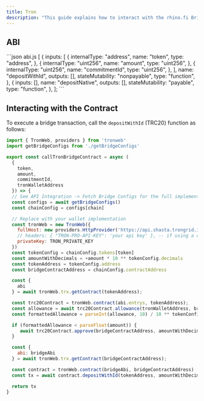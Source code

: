 ```yaml
---
title: Tron
description: "This guide explains how to interact with the rhino.fi Bridge contract on Tron."
---
```


## ABI

<AccordionGroup>
  <Accordion title='ABI'>
```json abi.js
[
  {
    inputs: [
      {
        internalType: "address",
        name: "token",
        type: "address",
      },
      {
        internalType: "uint256",
        name: "amount",
        type: "uint256",
      },
      {
        internalType: "uint256",
        name: "commitmentId",
        type: "uint256",
      },
    ],
    name: "depositWithId",
    outputs: [],
    stateMutability: "nonpayable",
    type: "function",
  },
  {
    inputs: [],
    name: "depositNative",
    outputs: [],
    stateMutability: "payable",
    type: "function",
  },
];
```
  </Accordion>
</AccordionGroup>

## Interacting with the Contract
To execute a bridge transaction, call the `depositWithId` (TRC20) function as follows:

<CodeGroup>

```javascript tronweb
import { TronWeb, providers } from 'tronweb'
import getBridgeConfigs from './getBridgeConfigs'

export const callTronBridgeContract = async (
  {
    token,
    amount,
    commitmentId,
    tronWalletAddress
  }) => {
  // See API Integration -> Fetch Bridge Configs for the full implementation
  const configs = await getBridgeConfigs()
  const chainConfig = configs[chain]

  // Replace with your wallet implementation
  const tronWeb = new TronWeb({
    fullHost: new providers.HttpProvider('https://api.shasta.trongrid.io'),
    // headers: { "TRON-PRO-API-KEY": 'your api key' }, -- if using a custom RPC
    privateKey: TRON_PRIVATE_KEY
  })
  const tokenConfig = chainConfig.tokens[token]
  const amountWithDecimals = +amount * 10 ** tokenConfig.decimals
  const tokenAddress = tokenConfig.address
  const bridgeContractAddress = chainConfig.contractAddress

  const {
    abi
  } = await tronWeb.trx.getContract(tokenAddress);

  const trc20Contract = tronWeb.contract(abi.entrys, tokenAddress);
  const allowance = await trc20Contract.allowance(tronWalletAddress, bridgeContractAddress).call();
  const formattedAllowance = parseInt(allowance, 10) / 10 ** tokenConfig.decimals;

  if (formattedAllowance < parseFloat(amount)) {
     await trc20Contract.approve(bridgeContractAddress, amountWithDecimals).send()
  }

  const {
    abi: bridgeAbi
  } = await tronWeb.trx.getContract(bridgeContractAddress);

  const contract = tronWeb.contract(bridgeAbi, bridgeContractAddress)
  const tx = await contract.depositWithId(tokenAddress, amountWithDecimals, `0x${commitmentId}`).send({shouldPollResponse: true})

  return tx
}
```
</CodeGroup>

